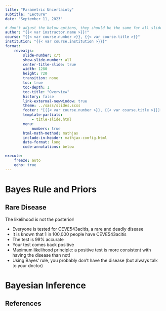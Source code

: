 ```yaml
---
title: "Parametric Uncertainty"
subtitle: "Lecture"
date: "September 11, 2023"

# don't adjust the below options, they should be the same for all slides
author: "{{< var instructor.name >}}!"
course: "{{< var course.number >}}, {{< var course.title >}}"
institution: "{{< var course.institution >}}}"
format:
    revealjs:
        slide-number: c/t
        show-slide-number: all
        center-title-slide: true
        width: 1280
        height: 720
        transition: none
        toc: true
        toc-depth: 1
        toc-title: "Overview"
        history: false
        link-external-newwindow: true
        theme: ../sass/slides.scss
        footer: "[{{< var course.number >}}, {{< var course.title >}}]({{< var course.url >}})"
        template-partials:
            - title-slide.html
        menu:
            numbers: true
        html-math-method: mathjax
        include-in-header: mathjax-config.html
        date-format: long
        code-annotations: below

execute:
    freeze: auto
    echo: true
---
```


# Bayes Rule and Priors

## Rare Disease

The likelihood is not the posterior!

::: {.incremental}

- Everyone is tested for CEVE543acitis, a rare and deadly disease
- It is known that 1 in 100,000 people have CEVE543acitis
- The test is 99% accurate
- Your test comes back positive
- Maximum likelihood principle: a positive test is more consistent with having the disease than not!
- Using Bayes' rule, you probably don't have the disease (but always talk to your doctor)
:::

# Bayesian Inference

## References
